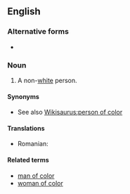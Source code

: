 ==English==

===Alternative forms===
* {{l|en|person of colour}} {{qualifier|outside North America}}

===Noun===
{{en-noun|head=[[person]] [[of]] [[color]]|people of color|persons of color}}

# {{context|US|politically correct|lang=en}} A non-[[white]] person.

====Synonyms====
* See also [[Wikisaurus:person of color]]

====Translations====
{{trans-top|non-white person}}
* Romanian: {{t-|ro|persoană de culoare|f}}
{{trans-mid}}
{{trans-bottom}}

====Related terms====
* [[man of color]]
* [[woman of color]]